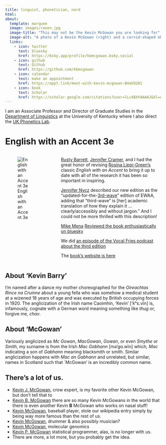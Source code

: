 ```yaml
---
title: linguist, phonetician, nerd
html:
about:
  template: marquee
  image: images/raven.jpg
  image-title: "This may not be the Kevin McGowan you are looking for"
  image-alt: "A photo of a Kevin McGowan (right) and a corvid-shaped object"
  links:
    - icon: twitter
      text: bluesky
      href: https://bsky.app/profile/kbmcgowan.bsky.social
    - icon: github
      text: Github
      href: https://github.com/kbmcgowan
    - icon: calendar
      text: make an appointment
      href: https://appt.link/meet-with-kevin-mcgowan-8HaU92A1
    - icon: book
      text: Scholar
      href: https://scholar.google.com/citations?user=lLc4BXYAAAAJ&hl=en
---
```


I am an Associate Professor and Director of Graduate Studies in the [Department of Linguistics](https://linguistics.as.uky.edu/) at the University of Kentucky where I also direct the [UK Phonetics Lab](https://phonetics.as.uky.edu/).

# English with an Accent 3e

:::: {.columns}

::: {.column width="25%"}

![English with an Accent 3e](images/EWAA3e-cover.png){fig-align="left"}

:::

::: {.column width="5%"}
<!-- empty column to create gap -->
:::

::: {.column width="70%"}

[Rusty Barrett](https://en.wikipedia.org/wiki/Rusty_Barrett), [Jennifer Cramer](https://linguistics.as.uky.edu/users/jsfrie0), and I had the great honor of revising [Rosina Lippi-Green's ](https://en.wikipedia.org/wiki/Rosina_Lippi) classic *English with an Accent* to bring it up to date with all of the research it has been so important in inspiring.   

[Jennifer Nycz](http://www.jennifernycz.com) described our new edition as the "updated-for-the-[3rd-wave](https://web.stanford.edu/~eckert/thirdwave.html)" edition of EWAA, adding that "third-wave" is [her] academic translation of how they explain it ... clearly/accessibly and without jargon." And I could not be more thrilled with this description!

[Mike Mena](https://www.brooklyn.edu/faculty-staff/mike-mena/) [Reviewed the book enthusiastically on bluesky](https://bsky.app/profile/mikemena.bsky.social/post/3lekb4tqv2c2q)

We did [an episode of the Vocal Fries podcast about the third edition](https://www.buzzsprout.com/1930383/episodes/14886469-gorsh-we-all-have-accents.mp3?download=true)

The [book's website is here](https://www.routledge.com/English-with-an-Accent-Language-Ideology-and-Discrimination-in-the-United-States/Barrett-Cramer-McGowan/p/book/9781003332886)

:::
::::

## About 'Kevin Barry'

I'm named after a dance my mother choreographed for the *Oireachtas Rince na Cruinne* about a young fella who was somehow a medical student at a wizened 18 years of age and was executed by British occupying forces in 1920. The anglicization of the Irish name Caoimhín, 'Kevin' ['kʰɛ.vĩn] is, infamously, cognate with a German word meaning something like *thug* or, forgive me, *chav*.

## About 'McGowan'

Variously anglicized as *Mc Gowan*, *MacGowan*, *Gowan*, or even *Smythe* or *Smith*, my surname is from the Irish *Mac Gabhann* [mə'gɑ.wĩn] which, *Mac* indicating a son of *Gabhann* meaning blacksmith or smith. Similar anglicization happens with *Mac an Gabhann* and unrelated, but similar, names in Scotland such that `McGowan' is an incredibly common name.

## There's a lot of us.

- [Kevin J. McGowan](https://www.birds.cornell.edu/home/staff/kevin-mcgowan/), crow expert, is my favorite other Kevin McGowan, but don't tell that to
- [Kevin B. McGowan](https://www.mcra.com/our-team/kevin-mcgowan-phd) there are so many Kevin McGowans in the world that there is even another Kevin **B** McGowan who works on nasal stuff!
- [Kevin McGowan](https://en.wikipedia.org/wiki/Kevin_McGowan), baseball player, stole our wikipedia entry simply by being way more famous than the rest of us.
- [Kevin McGowan](https://vicfirth.com/blogs/artist/kevin-mcgowan), drummer & also possibly musician?
- [Kevin McGowan](https://www.janelia.org/people/kevin-mcgowan), molecular genomics
- [Kevin P. McGowan](https://www.legacy.com/us/obituaries/newsobserver/name/kevin-mcgowan-obituary?id=53581809) statistical programmer, alas, is no longer with us.
- There are more, a lot more, but you probably get the idea.